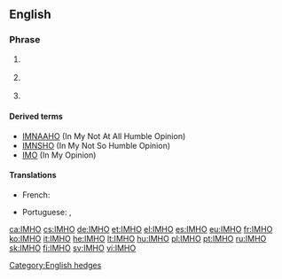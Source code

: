 ==English==

===Phrase===
{{en-phrase}}

# {{context|Internet|lang=en}} {{initialism of|[[in my humble opinion]]|lang=en}}
# {{context|Internet|lang=en}} {{initialism of|[[in my honest opinion]]|lang=en}}
# {{context|Internet|lang=en}} {{initialism of|[[in my hamster's opinion]]|lang=en}}
====Derived terms====
* [[IMNAAHO]] (In My Not At All Humble Opinion)
* [[IMNSHO]] (In My Not So Humble Opinion)
* [[IMO]] (In My Opinion)

====Translations====
{{trans-top|in my humble opinion}}
* French: {{t+|fr|àmha}}
{{trans-mid}}
* Portuguese: {{t+|pt|EMHO|}}, {{t+|pt|NMHO}}
{{trans-bottom}}

[[Category:English hedges]]
[[ca:IMHO]]
[[cs:IMHO]]
[[de:IMHO]]
[[et:IMHO]]
[[el:IMHO]]
[[es:IMHO]]
[[eu:IMHO]]
[[fr:IMHO]]
[[ko:IMHO]]
[[it:IMHO]]
[[he:IMHO]]
[[lt:IMHO]]
[[hu:IMHO]]
[[pl:IMHO]]
[[pt:IMHO]]
[[ru:IMHO]]
[[sk:IMHO]]
[[fi:IMHO]]
[[sv:IMHO]]
[[vi:IMHO]]